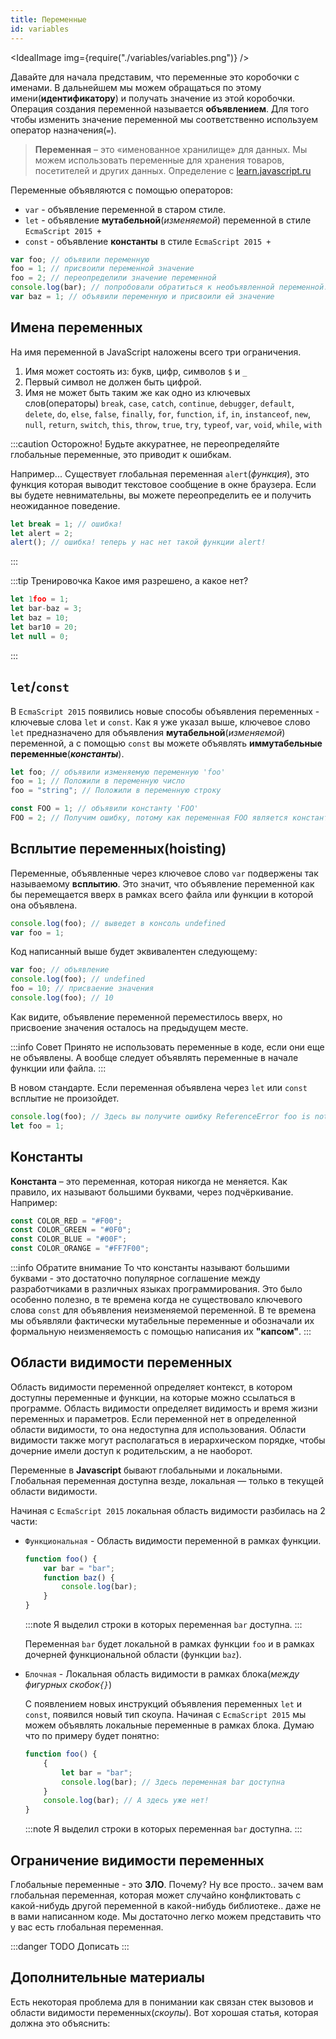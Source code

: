 ```yaml
---
title: Переменные
id: variables
---
```



<IdealImage img={require("./variables/variables.png")} />

Давайте для начала представим, что переменные это коробочки с именами. В дальнейшем мы можем обращаться по этому имени(**идентификатору**) и получать значение из этой коробочки. Операция создания переменной называется **объявлением**. Для того чтобы изменить значение переменной мы соответственно используем оператор назначения(`=`).

> **Переменная** – это «именованное хранилище» для данных. Мы можем использовать переменные для хранения товаров, посетителей и других данных.
> Определение с [learn.javascript.ru](https://learn.javascript.ru/variables)

Переменные объявляются с помощью операторов:

-   `var` - объявление переменной в старом стиле.
-   `let` - объявление **мутабельной**(_изменяемой_) переменной в стиле `EcmaScript 2015 +`
-   `const` - объявление **константы** в стиле `EcmaScript 2015 +`

```js
var foo; // объявили переменную
foo = 1; // присвоили переменной значение
foo = 2; // переопределили значение переменной
console.log(bar); // попробовали обратиться к необъявленной переменной... это приведет к ошибке
var baz = 1; // объявили переменную и присвоили ей значение
```

## Имена переменных

На имя переменной в JavaScript наложены всего три ограничения.

1. Имя может состоять из: букв, цифр, символов `$` и `_`
2. Первый символ не должен быть цифрой.
3. Имя не может быть таким же как одно из ключевых слов(операторы)
   `break`, `case`, `catch`, `continue`, `debugger`, `default`, `delete`, `do`, `else`, `false`, `finally`, `for`, `function`, `if`, `in`, `instanceof`, `new`, `null`, `return`, `switch`, `this`, `throw`, `true`, `try`, `typeof`, `var`, `void`, `while`, `with`

:::caution Осторожно!
Будьте аккуратнее, не переопределяйте глобальные переменные, это приводит к ошибкам.

Например... Существует глобальная переменная `alert`(_функция_), это функция которая выводит текстовое сообщение в окне браузера. Если вы будете невнимательны, вы можете переопределить ее и получить неожиданное поведение.

```js
let break = 1; // ошибка!
let alert = 2;
alert(); // ошибка! теперь у нас нет такой функции alert!
```

:::

:::tip Тренировочка
Какое имя разрешено, а какое нет?

```js
let 1foo = 1;
let bar-baz = 3;
let baz = 10;
let bar10 = 20;
let null = 0;
```

:::

## `let`/`const`

В `EcmaScript 2015` появились новые способы объявления переменных - ключевые слова `let` и `const`. Как я уже указал выше, ключевое слово `let` предназначено для объявления **мутабельной**(_изменяемой_) переменной, а с помощью `const` вы можете объявлять **иммутабельные переменные**(_**константы**_).

```js
let foo; // объявили изменяемую переменную 'foo'
foo = 1; // Положили в переменную число
foo = "string"; // Положили в переменную строку
```

```js
const FOO = 1; // объявили константу 'FOO'
FOO = 2; // Получим ошибку, потому как переменная FOO является константой.
```

## Всплытие переменных(hoisting)

Переменные, объявленные через ключевое слово `var` подвержены так называемому **всплытию**. Это значит, что объявление переменной как бы перемещается вверх в рамках всего файла или функции в которой она объявлена.

```jsx
console.log(foo); // выведет в консоль undefined
var foo = 1;
```

Код написанный выше будет эквивалентен следующему:

```js
var foo; // объявление
console.log(foo); // undefined
foo = 10; // присваение значения
console.log(foo); // 10
```

Как видите, объявление переменной переместилось вверх, но присвоение значения осталось на предыдущем месте.

:::info Совет
Принято не использовать переменные в коде, если они еще не объявлены. А вообще следует объявлять переменные в начале функции или файла.
:::

В новом стандарте. Если переменная объявлена через `let` или `const` всплытие не произойдет.

```js
console.log(foo); // Здесь вы получите ошибку ReferenceError foo is not defined
let foo = 1;
```

## Константы

**Константа** – это переменная, которая никогда не меняется. Как правило, их называют большими буквами, через подчёркивание. Например:

```js
const COLOR_RED = "#F00";
const COLOR_GREEN = "#0F0";
const COLOR_BLUE = "#00F";
const COLOR_ORANGE = "#FF7F00";
```

:::info Обратите внимание
То что константы называют большими буквами - это достаточно популярное соглашение между разработчиками в различных языках программирования. Это было особенно полезно, в те времена когда не существовало ключевого слова `const` для объявления неизменяемой переменной. В те времена мы объявляли фактически мутабельные переменные и обозначали их формальную неизменяемость с помощью написания их **"капсом"**.
:::

## Области видимости переменных

Область видимости переменной определяет контекст, в котором доступны переменные и функции, на которые можно ссылаться в программе. Область видимости определяет видимость и время жизни переменных и параметров. Если переменной нет в определенной области видимости, то она недоступна для использования. Области видимости также могут располагаться в иерархическом порядке, чтобы дочерние имели доступ к родительским, а не наоборот.

Переменные в **Javascript** бывают глобальными и локальными. Глобальная переменная доступна везде, локальная — только в текущей области видимости.

Начиная с `EcmaScript 2015` локальная область видимости разбилась на 2 части:

-   `Функциональная` - Область видимости переменной в рамках функции.

    ```js {2-5}
    function foo() {
        var bar = "bar";
        function baz() {
            console.log(bar);
        }
    }
    ```

    :::note
    Я выделил строки в которых переменная `bar` доступна.
    :::

    Переменная `bar` будет локальной в рамках функции `foo` и в рамках дочерней функциональной области (функции `baz`).

-   `Блочная` - Локальная область видимости в рамках блока(_между фигурных скобок`{}`_)

    C появлением новых инструкций объявления переменных `let` и `const`, появился новый тип скоупа. Начиная с `EcmaScript 2015` мы можем объявлять локальные переменные в рамках блока. Думаю что по примеру будет понятно:

    ```js {3-4}
    function foo() {
        {
            let bar = "bar";
            console.log(bar); // Здесь переменная bar доступна
        }
        console.log(bar); // А здесь уже нет!
    }
    ```

    :::note
    Я выделил строки в которых переменная `bar` доступна.
    :::

## Ограничение видимости переменных

Глобальные переменные - это **ЗЛО**. Почему? Ну все просто.. зачем вам глобальная переменная, которая может случайно конфликтовать с какой-нибудь другой переменной в какой-нибудь библиотеке.. даже не в вами написанном коде. Мы достаточно легко можем представить что у вас есть глобальная переменная.

:::danger TODO
Дописать
:::

## Дополнительные материалы

Есть некоторая проблема для в понимании как связан стек вызовов и области видимости переменных(_скоупы_). Вот хорошая статья, которая должна это объяснить:

<Link
    title="Understanding Execution Context and Execution Stack in Javascript"
    href="https://blog.bitsrc.io/understanding-execution-context-and-execution-stack-in-javascript-1c9ea8642dd0"
    image="https://miro.medium.com/max/4800/0*qPD741uxGb8ldrYt"
/>

